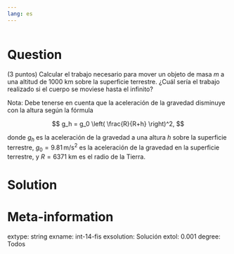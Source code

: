 ```yaml
---
lang: es
---
```


```r
```

Question
========
(3 puntos) Calcular el trabajo necesario para mover un objeto de masa $m$ a una altitud de 1000 km sobre la superficie terrestre. ¿Cuál sería el trabajo realizado si el cuerpo se moviese hasta el infinito?

Nota: Debe tenerse en cuenta que la aceleración de la gravedad disminuye con la altura según la fórmula

$$
g_h = g_0 \left( \frac{R}{R+h} \right)^2,
$$
 
donde $g_h$ es la aceleración de la gravedad a una altura $h$ sobre la superficie terrestre, $g_0 = 9.81 \, \text{m/s}^2$ es la aceleración de la gravedad en la superficie terrestre, y $R = 6371$ km es el radio de la Tierra.

Solution
========



Meta-information
================
extype: string
exname: int-14-fis
exsolution: Solución
extol: 0.001
degree: Todos